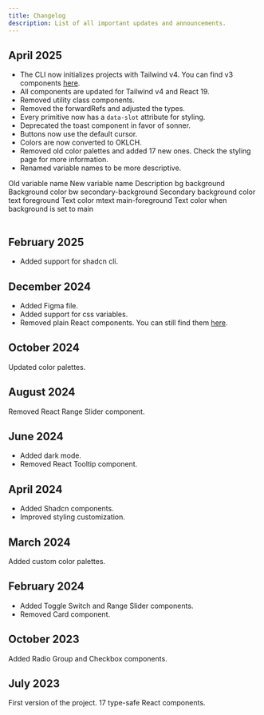 ```yaml
---
title: Changelog
description: List of all important updates and announcements.
---
```


## April 2025

- The CLI now initializes projects with Tailwind v4. You can find v3 components <a target="_blank" href="https://v3.neobrutalism.dev/">here</a>.
- All components are updated for Tailwind v4 and React 19.
- Removed utility class components.
- Removed the forwardRefs and adjusted the types.
- Every primitive now has a `data-slot` attribute for styling.
- Deprecated the toast component in favor of sonner.
- Buttons now use the default cursor.
- Colors are now converted to OKLCH.
- Removed old color palettes and added 17 new ones. Check the <Link href="/styling">styling page</Link> for more information.
- Renamed variable names to be more descriptive.

<Table className="mt-8">
  <TableHeader>
    <TableRow>
      <TableHead>Old variable name</TableHead>
      <TableHead>New variable name</TableHead>
      <TableHead>Description</TableHead>
    </TableRow>
  </TableHeader>
  <TableBody>
    <TableRow>
      <TableCell>bg</TableCell>
      <TableCell>background</TableCell>
      <TableCell>Background color</TableCell>
    </TableRow>
    <TableRow>
      <TableCell>bw</TableCell>
      <TableCell>secondary-background</TableCell>
      <TableCell>Secondary background color</TableCell>
    </TableRow>
    <TableRow>
      <TableCell>text </TableCell>
      <TableCell>foreground</TableCell>
      <TableCell>Text color</TableCell>
    </TableRow>
    <TableRow>
      <TableCell>mtext</TableCell>
      <TableCell>main-foreground</TableCell>
      <TableCell>Text color when background is set to main</TableCell>
    </TableRow>
  </TableBody>
</Table>

## February 2025

- Added support for shadcn cli.

## December 2024

- Added <Link href="/docs/figma">Figma file</Link>.
- Added support for css variables.
- Removed plain React components. You can still find them <a target="_blank" href="https://github.com/ekmas/neobrutalism-components/tree/c842db4fc1486f3d6552c3f9dbffb7c39c1e1cb3/src/components/react/components">here</a>.

## October 2024

Updated <Link href="/styling">color palettes</Link>.

## August 2024

Removed React Range Slider component.

## June 2024

- Added dark mode.
- Removed React Tooltip component. 

## April 2024

- Added Shadcn components.
- Improved <Link href="/styling">styling customization</Link>.

## March 2024

Added <Link href="/styling">custom color palettes</Link>.

## February 2024

- Added <Link href="/react/components/toggle-switch">Toggle Switch</Link> and <Link href="/react/components/range-slider">Range Slider</Link> components.
- Removed Card component.

## October 2023

Added <Link href="/react/components/radio-group">Radio Group</Link> and <Link href="/react/components/checkbox">Checkbox</Link> components.


## July 2023

First version of the project. 17 type-safe React components.